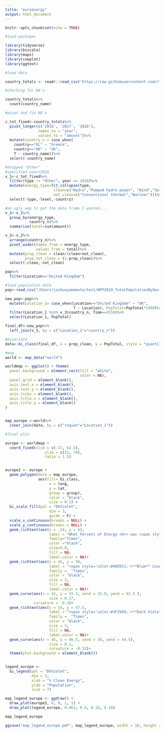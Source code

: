 ```yaml
---
title: "euroenergy"
output: html_document
---
```


```r
knitr::opts_chunk$set(echo = TRUE)
```

```r
#load packages

library(tidyverse)
library(biscale)
library(maps)
library(cowplot)
library(ggtext)
```

```r
#load data

country_totals <- readr::read_csv('https://raw.githubusercontent.com/rfordatascience/tidytuesday/master/data/2020/2020-08-04/energy_types.csv')
```

```r
#checking for NA's

country_totals%>%
  count(country_name)
```
```r
#pivot and fix NA's

c_tot_fixed<-country_totals%>%
  pivot_longer(c('2016', '2017', '2018'),
               names_to = "year",
               values_to = "amount")%>%
  mutate(country_n = case_when(
    country=="EL" ~ "Greece",
    country=="UK" ~ "UK",
    T ~ country_name))%>%
  select(-country_name)

```

```r
#dropped "Other"
#specified year=2018
v_1<-c_tot_fixed%>%
  filter(type != "Other", year == 2018)%>%
  mutate(energy_type=fct_collapse(type,
                      clean=c("Hydro","Pumped hydro power", "Wind","Solar","Geothermal"),
                      not_clean=c("Conventional thermal","Nuclear")))%>%
  select(-type,-level,-country)

#an ugly way to get the data frame I wanted...
v_2<-v_1%>%
  group_by(energy_type,
           country_n)%>%
  summarise(total=sum(amount))

v_3<-v_2%>%
  arrange(country_n)%>%
  pivot_wider(names_from = energy_type,
              values_from = total)%>%
  mutate(prop_clean = clean/(clean+not_clean),
         prop_not_clean = (1-prop_clean))%>%
  select(-clean,-not_clean)
```

```r
pop%>%
  filter(Location=="United Kingdom")
```



```r
#load population data
pop<-read_csv("/Users/joshuayamamoto/test/WPP2019_TotalPopulationBySex.csv")

new_pop<-pop%>%
  mutate(Location_1= case_when(Location=="United Kingdom" ~ "UK",
                               T ~ Location), PopTotal=PopTotal*1000)%>%
  filter(Location_1 %in% v_3$country_n, Time==2018)%>%
  select(Location_1, PopTotal)

final_df<-new_pop%>%
  left_join(v_3, by = c("Location_1"="country_n"))
```

```r
#bivariate
data<-bi_class(final_df, x = prop_clean, y = PopTotal, style = "quantile", dim = 3)
```

```r
#map
world <- map_data("world")

worldmap <- ggplot() + theme(
  panel.background = element_rect(fill = "white",
                                  color = NA),
  panel.grid = element_blank(),
  axis.text.x = element_blank(),
  axis.text.y = element_blank(),
  axis.ticks = element_blank(),
  axis.title.x = element_blank(),
  axis.title.y = element_blank()
)


map_europe <-world%>%
  inner_join(data, by = c("region"="Location_1"))
```


```r
#final plot

europe <- worldmap + 
  coord_fixed(xlim = c(-37, 62.5),
                  ylim = c(31, 70),
                  ratio = 1.5)


europe2 <- europe +
  geom_polygon(data = map_europe,
               aes(fill= bi_class,
                    x = long,
                    y = lat,
                    group = group),
                    color = "black",
                    size = 0.1) +
  bi_scale_fill(pal = "DkViolet",
                    dim = 3,
                    guide = F) +
  scale_x_continuous(breaks = NULL) + 
  scale_y_continuous(breaks = NULL) +
  geom_richtext(aes(x = -24, y = 62,
                    label = "What Percent of Energy <br> was <span style='color:#AE3A4E;'>**Clean**</span> in European <br>                                Countries in 2018?"),
                    family="Times",
                    color ="black",
                    size=5.0,
                    fill = NA,
                    label.color = NA)+
  geom_richtext(aes(x = 42, y = 58,
                    label = "<span style='color:#4885C1;'>**Blue** Countries </span> have <br> low levels of clean energy <br>                             and a large population"),
                    family =  "Times",
                    color = "black",
                    size = 3,
                    fill = NA,
                    label.color = NA)+
  geom_curve(aes(x = 42, y = 55.3, xend = 35.9, yend = 52.5 ),
                    size = 0.17,
             curvature = -0.3)+
  geom_richtext(aes(x = 54, y = 47.5,
                    label = "<span style='color:#3F2949;'>**Dark Violet** Countries </span> have <br> high levels of clean                              energy <br> and a large population"),
                    family =  "Times",
                    color = "black",
                    size = 3,
                    fill = NA,
                    label.color = NA)+
  geom_curve(aes(x = 45, y = 46.5, xend = 30, yend = 44.5),
                    size = 0.2,
                    curvature = -0.32)+
  theme(plot.background = element_blank())
        

legend_europe <- 
  bi_legend(pal = "DkViolet",
            dim = 3,
            xlab = "% Clean Energy",
            ylab = "Population",
            size = 7)

map_legend_europe <- ggdraw() +
  draw_plot(europe2, 0, 0, 1, 1) +
  draw_plot(legend_europe, 0.063, 0.4, 0.18, 0.18)

map_legend_europe
```

```r
ggsave("map_legend_europe.pdf", map_legend_europe, width = 10, height = 7)
```


